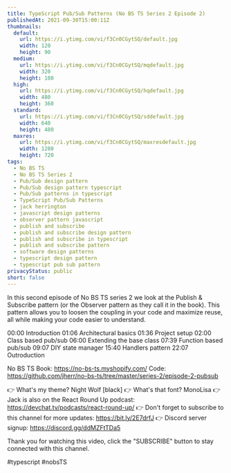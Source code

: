 ```yaml
---
title: TypeScript Pub/Sub Patterns (No BS TS Series 2 Episode 2)
publishedAt: 2021-09-30T15:00:11Z
thumbnails:
  default:
    url: https://i.ytimg.com/vi/f3Cn0CGytSQ/default.jpg
    width: 120
    height: 90
  medium:
    url: https://i.ytimg.com/vi/f3Cn0CGytSQ/mqdefault.jpg
    width: 320
    height: 180
  high:
    url: https://i.ytimg.com/vi/f3Cn0CGytSQ/hqdefault.jpg
    width: 480
    height: 360
  standard:
    url: https://i.ytimg.com/vi/f3Cn0CGytSQ/sddefault.jpg
    width: 640
    height: 480
  maxres:
    url: https://i.ytimg.com/vi/f3Cn0CGytSQ/maxresdefault.jpg
    width: 1280
    height: 720
tags:
  - No BS TS
  - No BS TS Series 2
  - Pub/Sub design pattern
  - Pub/Sub design pattern typescript
  - Pub/Sub patterns in typescript
  - TypeScript Pub/Sub Patterns
  - jack herrington
  - javascript design patterns
  - observer pattern javascript
  - publish and subscribe
  - publish and subscribe design pattern
  - publish and subscribe in typescript
  - publish and subscribe pattern
  - software design patterns
  - typescript design pattern
  - typescript pub sub pattern
privacyStatus: public
short: false
---
```

  
  In this second episode of No BS TS series 2 we look at the Publish & Subscribe pattern (or the Observer pattern as they call it in the book). This pattern allows you to loosen the coupling in your code and maximize reuse, all while making your code easier to understand. 

00:00 Introduction
01:06 Architectural basics
01:36 Project setup
02:00 Class based pub/sub
06:00 Extending the base class
07:39 Function based pub/sub
09:07 DIY state manager
15:40 Handlers pattern
22:07 Outroduction

No BS TS Book: https://no-bs-ts.myshopify.com/
Code: https://github.com/jherr/no-bs-ts/tree/master/series-2/episode-2-pubsub

👉 What's my theme? Night Wolf [black]
👉 What's that font? MonoLisa
👉 Jack is also on the React Round Up podcast: https://devchat.tv/podcasts/react-round-up/
👉 Don't forget to subscribe to this channel for more updates: https://bit.ly/2E7drfJ
👉 Discord server signup: https://discord.gg/ddMZFtTDa5

Thank you for watching this video, click the "SUBSCRIBE" button to stay connected with this channel. 

#typescript #nobsTS
  